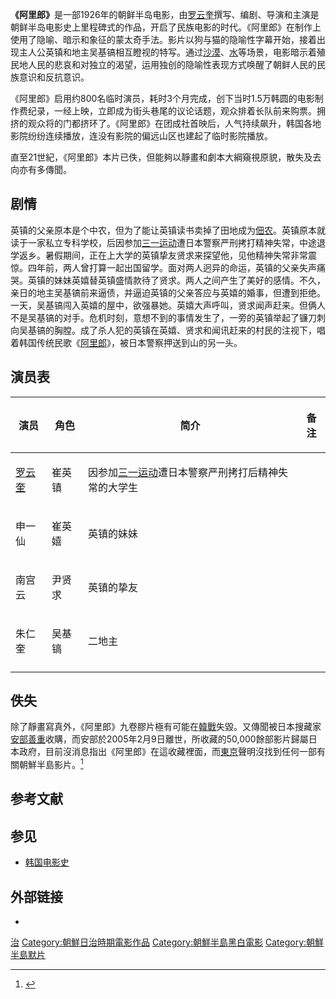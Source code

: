 {{Infobox film
| name            = 阿里郎
| image           = 阿里郎剧组.PNG
| caption         = 阿里郎剧组
| film name      = 
| director        = [[罗云奎|罗云奎]]
| producer        = 淀虎藏
| writer          = [[罗云奎|罗云奎]]
| starring        = [[罗云奎|罗云奎]]<br />申一仙
| music           =
| cinematography  = 加藤恭平、李创用
| editing         =
| distributor     = 朝鲜映画制作所
| released        = {{Film date|1926|10|01}}
| runtime         = （1,599 英尺） （9 卷）
| language        = [[无声电影|无声电影]] 
| country         = [[日治朝鲜|日治朝鲜]]
| budget          = 15,000 韩圆
}}
{{Infobox Korean name
|hangul        =  {{linktext|아|리|랑}}
|hanja         =  
|rr            = Arirang
|mr            = Arirang
}}
'''《阿里郎》'''是一部1926年的朝鲜半岛电影，由[[罗云奎|罗云奎]]撰写、编剧、导演和主演是朝鲜半岛电影史上里程碑式的作品，开启了民族电影的时代{{r|电影史|page=51-52}}。《阿里郎》在制作上使用了隐喻、暗示和象征的蒙太奇手法。影片以狗与猫的隐喻性字幕开始，接着出现主人公英镇和地主吴基镐相互瞪视的特写。通过[[沙漠|沙漠]]、[[水|水]]等场景，电影暗示着殖民地人民的悲哀和对独立的渴望{{r|百年|page=81-82}}，运用独创的隐喻性表现方式唤醒了朝鲜人民的民族意识和反抗意识{{r|百年|宋世锋|page=84-85}}。

《阿里郎》启用约800名临时演员，耗时3个月完成，创下当时1.5万韩圆的电影制作费纪录，一经上映，立即成为街头巷尾的议论话题，观众排着长队前来购票。拥挤的观众将{{link-ko|团成社|단성사}}的门都挤环了。《阿里郎》在团成社首映后，人气持续飙升，韩国各地影院纷纷连续播放，连没有影院的偏远山区也建起了临时影院播放{{r|百年|page=77-78}}。

直至21世紀，《阿里郎》本片已佚，但能夠以靜畫和劇本大綱窺視原貌，散失及去向亦有多傳聞。

==剧情==
英镇的父亲原本是个中农，但为了能让英镇读书卖掉了田地成为[[佃农|佃农]]。英镇原本就读于一家私立专科学校，后因参加[[三一运动|三一运动]]遭日本警察严刑拷打精神失常，中途退学返乡。暑假期间，正在上大学的英镇挚友贤求来探望他，见他精神失常非常震惊。四年前，两人曾打算一起出国留学。面对两人迥异的命运，英镇的父亲失声痛哭。英镇的妹妹英嬉替英镇盛情款待了贤求。两人之间产生了美好的感情。不久，亲日的地主吴基镐前来逼债，并逼迫英镇的父亲答应与英嬉的婚事，但遭到拒绝。一天，吴基镐闯入英嬉的屋中，欲强暴她。英嬉大声呼叫，贤求闻声赶来。但俩人不是吴基镐的对手。危机时刻，意想不到的事情发生了，一旁的英镇举起了镰刀刺向吴基镐的胸膛。成了杀人犯的英镇在英嬉、贤求和闻讯赶来的村民的注视下，唱着韩国传统民歌《[[阿里郎|阿里郎]]》，被日本警察押送到山的另一头{{r|闵应畯|百年|李英一|page1=52|page2=79}}。  

== 演员表 ==
{| class="wikitable sortable"
|- 
! 演员 !! 角色!! 简介 !! 备注
|-
|rowspan="1" |[[罗云奎|罗云奎]]||崔英镇||因参加[[三一运动|三一运动]]遭日本警察严刑拷打后精神失常的大学生||
|-----
|rowspan="1" |申一仙||崔英嬉|| 英镇的妹妹||
|-----
|rowspan="1" |南宫云||尹贤求||英镇的挚友||
|-----
|rowspan="1" |朱仁奎||吴基镐||二地主||
|-----
|}

== 佚失 ==
除了靜畫寫真外，《阿里郎》九卷膠片極有可能在[[韓戰|韓戰]]失毀。又傳聞被日本搜藏家[[安部善重|安部善重]]收購，而安部於2005年2月9日離世，所收藏的50,000餘部影片歸屬日本政府，目前沒消息指出《阿里郎》在這收藏裡面，而[[東京|東京]]{{link-ja|國立電影資料館|国立映画アーカイブ}}聲明沒找到任何一部有關朝鮮半島影片。<ref>{{cite web
 |title=Collector's Death May Free Long-Lost Korean Classic Film 
 |url=http://english.chosun.com/w21data/html/news/200502/200502110014.html 
 |access-date=27 June 2008 
 |url-status=dead 
 |archive-url=https://web.archive.org/web/20060204190739/http://english.chosun.com/w21data/html/news/200502/200502110014.html 
 |archive-date=4 February 2006 
}} 
</ref>

==参考文献==
{{Portal box|朝鮮半島|电影}}
{{Reflist|refs=
<ref name="电影史">{{cite book |author=韩国电影振兴委员会编著（韩） |coauthors=周健蔚，徐鸢译 |title=《韩国电影史：从开化期到开花期》|year=2010年6月 |publisher=上海译文出版社 |location=上海|ISBN=978-7-5327-5083-2}}</ref>
<ref name="百年">{{cite book |author=金钟元（韩），郑重宪（韩）|coauthors=田英淑译 |title=《韩国电影100年》|year=2013年3月 |publisher=中国电影出版社  |location=北京 |ISBN=978-7-106-03619-5}}</ref>
<ref name="闵应畯">{{cite book |author=闵应畯（美），朱真淑（韩），郭汉周（韩）|coauthors=金虎译 |title=《韩国电影：历史、反抗与民主的想象》|year=2013年9月 |publisher=中国电影出版社 |location=北京 |ISBN=978-7-106-03723-9}}</ref>
<ref name="李英一">{{cite journal |title=韩国电影史  |author= 李英一 | coauthors =陈笃忱 |journal=《世界电影》 |date=1993年01期 }}</ref>
<ref name="宋世锋">{{cite journal |title=韩国电影发展简史（1919～1999年）  |author=宋世锋 | coauthors = |journal=《当代韩国》 |date= 2007年第1期 }}</ref>
}}

==参见==
* [[韩国电影史|韩国电影史]]

==外部链接==
* {{IMDb title|id=0149706|title=阿里郎}}

[[Category:1926年日本電影作品|治]]
[[Category:朝鮮日治時期電影作品|Category:朝鮮日治時期電影作品]]
[[Category:朝鮮半島黑白電影|Category:朝鮮半島黑白電影]]
[[Category:朝鮮半島默片|Category:朝鮮半島默片]]